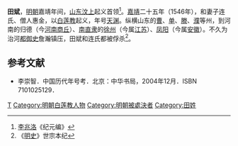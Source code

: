 '''田斌'''，[[明朝|明朝]]嘉靖年间，[[山东|山东]][[汶上|汶上]]起义首领<ref>[[李兆洛|李兆洛]]《纪元编》</ref>。[[嘉靖|嘉靖]]二十五年（1546年），和妻子连氏、僧人惠金，以[[白莲教|白莲教]]起义，年号[[天渊_(田斌)|天渊]]。纵横山东的[[曹县|曹]]、[[单县|单]]、[[滕州|滕]]、[[濮阳|濮]]等州，到河南的归德（今[[河南|河南]][[商丘|商丘]]）、[[南直隶|南直隶]]的[[徐州|徐州]]（今属[[江苏|江苏]]）、[[凤阳|凤阳]]（今属[[安徽|安徽]]）。不久为治河[[都御史|都御史]]詹瀚镇压，田斌和连氏都被俘杀<ref>《[[明史|明史]]》世宗本纪</ref>。
==参考文献==
<div class="references-small">
<references />
</div>
*李崇智．中国历代年号考．北京：中华书局，2004年12月．ISBN 7101025129． 

[[Category:明朝民变领袖|T]]
[[Category:明朝白莲教人物|Category:明朝白莲教人物]]
[[Category:明朝被處決者|Category:明朝被處決者]]
[[Category:田姓|Category:田姓]]